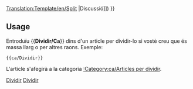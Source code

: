 [[Translation:Template/en/Split]]
<noinclude></noinclude>{{ca/Metacaixa d'avís| tipus  = moure
| imatge= Split.png
| text  = <strong>Dividir</strong><br>S'ha suggerit que aquesta pàgina es divideixi en diverses pàgines. ([[en/{{{discussió|{{TALKPAGENAME}}}}}|Discussió]])
}}<includeonly>{{{1|[[Category:ca/Articles per dividir]]}}}</includeonly><noinclude>

==Usage==
Entroduïu <nowiki>{{</nowiki>'''Dividir/Ca'''<nowiki>}}</nowiki> dins d'un article per dividir-lo si vostè creu que és massa llarg o per altres raons. Exemple: 
<pre>{{ca/Dividir}}</pre>
L'article s'afegirà a la categoria [[:Category:ca/Articles per dividir]].

[[Category:ca/Plantilles|Dividir]][[Category:ca/Caixes de missatges|Dividir]]</noinclude>